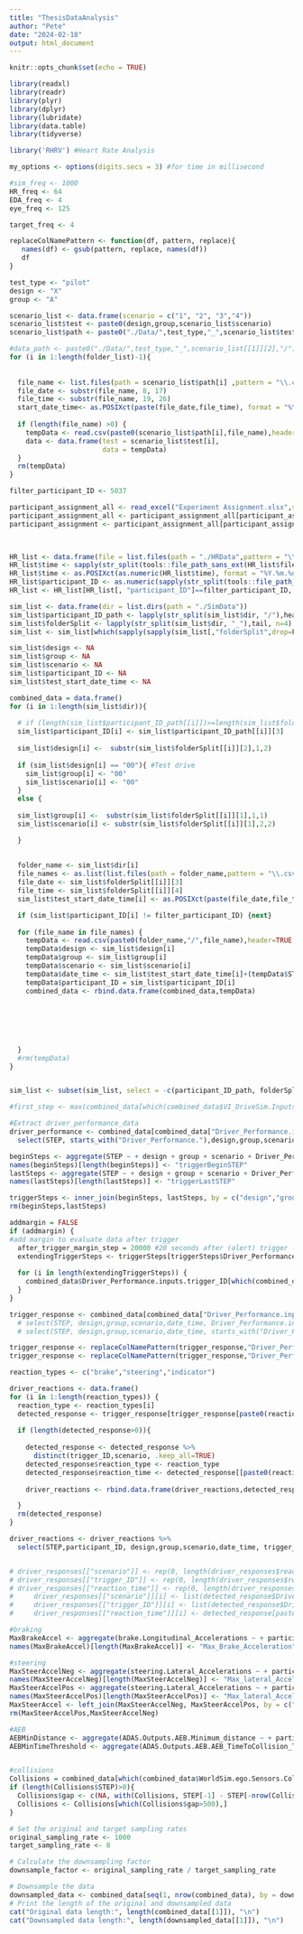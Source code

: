 ```yaml
---
title: "ThesisDataAnalysis"
author: "Pete"
date: "2024-02-18"
output: html_document
---
```


```r
knitr::opts_chunk$set(echo = TRUE)
```


```r
library(readxl)
library(readr)
library(plyr)
library(dplyr)
library(lubridate)
library(data.table)  
library(tidyverse)

library('RHRV') #Heart Rate Analysis

my_options <- options(digits.secs = 3) #for time in millisecond

#sim_freq <- 1000
HR_freq <- 64
EDA_freq <- 4
eye_freq <- 125

target_freq <- 4

```

```r

replaceColNamePattern <- function(df, pattern, replace){
   names(df) <- gsub(pattern, replace, names(df))
   df
}

```

```r
test_type <- "pilot"
design <- "X"
group <- "A"

scenario_list <- data.frame(scenario = c("1", "2", "3","4"))
scenario_list$test <- paste0(design,group,scenario_list$scenario)
scenario_list$path <- paste0("./Data/",test_type,"_",scenario_list$test,"/")

#data_path <- paste0("./Data/",test_type,"_",scenario_list[[1]][2],"/")
for (i in 1:length(folder_list)-1){
  
  
  file_name <- list.files(path = scenario_list$path[i] ,pattern = "\\.csv$")
  file_date <- substr(file_name, 8, 17)
  file_time <- substr(file_name, 19, 26)
  start_date_time<- as.POSIXct(paste(file_date,file_time), format = "%Y.%m.%d %H.%M.%OS",origin=as.POSIXct("1970-01-01", tz="EST"), tz="EST")
  
  if (length(file_name) >0) {
    tempData <- read.csv(paste0(scenario_list$path[i],file_name),header=TRUE, sep=";", dec=".", stringsAsFactors=FALSE)
    data <- data.frame(test = scenario_list$test[i],
                       data = tempData)
  }
  rm(tempData)
}
```

``` r
filter_participant_ID <- 5037

participant_assignment_all <- read_excel("Experiment Assignment.xlsx",sheet = "Participant ID")
participant_assignment_all <- participant_assignment_all[participant_assignment_all[, "Status"]=="Completed", ]
participant_assignment <- participant_assignment_all[participant_assignment_all[, "participant_ID"]==filter_participant_ID, ]

  
```

```r
HR_list <- data.frame(file = list.files(path = "./HRData",pattern = "\\.zip$"))
HR_list$time <- sapply(str_split(tools::file_path_sans_ext(HR_list$file),"_"), `[`, 1)
HR_list$time <- as.POSIXct(as.numeric(HR_list$time), format = "%Y.%m.%d %H.%M.%OS",origin=as.POSIXct("1970-01-01", tz="GMT"), tz="EST")
HR_list$participant_ID <- as.numeric(sapply(str_split(tools::file_path_sans_ext(HR_list$file),"_"), `[`, 2))
HR_list <- HR_list[HR_list[, "participant_ID"]==filter_participant_ID, ]
```


```r


sim_list <- data.frame(dir = list.dirs(path = "./SimData"))
sim_list$participant_ID_path <- lapply(str_split(sim_list$dir, "/"),head, n=3)
sim_list$folderSplit <- lapply(str_split(sim_list$dir, "_"),tail, n=4)
sim_list <- sim_list[which(sapply(sapply(sim_list[,"folderSplit",drop=F],"[",),length)>1),]

sim_list$design <- NA
sim_list$group <- NA
sim_list$scenario <- NA
sim_list$participant_ID <- NA
sim_list$test_start_date_time <- NA

combined_data = data.frame()
for (i in 1:length(sim_list$dir)){
  
  # if (length(sim_list$participant_ID_path[[i]])>=length(sim_list$folderSplit[[i]])) {next}
  sim_list$participant_ID[i] <- sim_list$participant_ID_path[[i]][3]
  
  sim_list$design[i] <-  substr(sim_list$folderSplit[[i]][2],1,2)
  
  if (sim_list$design[i] == "00"){ #Test drive
    sim_list$group[i] <- "00"
    sim_list$scenario[i] <- "00"
  }
  else {
  
  sim_list$group[i] <-  substr(sim_list$folderSplit[[i]][1],1,1)
  sim_list$scenario[i] <- substr(sim_list$folderSplit[[i]][1],2,2)

  }
  
  
  folder_name <- sim_list$dir[i]
  file_names <- as.list(list.files(path = folder_name,pattern = "\\.csv$"))
  file_date <- sim_list$folderSplit[[i]][3]
  file_time <- sim_list$folderSplit[[i]][4]
  sim_list$test_start_date_time[i] <- as.POSIXct(paste(file_date,file_time), format = "%Y.%m.%d %H.%M.%OS",origin=as.POSIXct("1970-01-01", tz="EST"), tz="EST")

  if (sim_list$participant_ID[i] != filter_participant_ID) {next}
  
  for (file_name in file_names) {
    tempData <- read.csv(paste0(folder_name,"/",file_name),header=TRUE, sep=";", dec=".", stringsAsFactors=FALSE)
    tempData$design <- sim_list$design[i]
    tempData$group <- sim_list$group[i]
    tempData$scenario <- sim_list$scenario[i]
    tempData$date_time <- sim_list$test_start_date_time[i]+(tempData$STEP/sim_freq)
    tempData$participant_ID = sim_list$participant_ID[i]
    combined_data <- rbind.data.frame(combined_data,tempData)
    
    
    
    
    
    
  }
  #rm(tempData)
}


sim_list <- subset(sim_list, select = -c(participant_ID_path, folderSplit))

```

```r
#first_step <- max(combined_data[which(combined_data$VI_DriveSim.Inputs.Control.VICRT_RESTART_REQ>0),1])

#Extract driver_performance_data
driver_performance <- combined_data[combined_data["Driver_Performance.inputs.trigger_ID"]>0, ] %>%
  select(STEP, starts_with("Driver_Performance."),design,group,scenario,date_time)


```

```r


beginSteps <- aggregate(STEP ~ + design + group + scenario + Driver_Performance.inputs.trigger_ID, data = combined_data[which(combined_data$Driver_Performance.inputs.trigger_ID > 0),], FUN = min)
names(beginSteps)[length(beginSteps)] <- "triggerBeginSTEP"
lastSteps <- aggregate(STEP ~ + design + group + scenario + Driver_Performance.inputs.trigger_ID, data = combined_data[which(combined_data$Driver_Performance.inputs.trigger_ID > 0),], FUN = max)
names(lastSteps)[length(lastSteps)] <- "triggerLastSTEP"

triggerSteps <- inner_join(beginSteps, lastSteps, by = c("design","group","scenario","Driver_Performance.inputs.trigger_ID"))
rm(beginSteps,lastSteps)

addmargin = FALSE
if (addmargin) {
#add margin to evaluate data after trigger
  after_trigger_margin_step = 20000 #20 seconds after (alert) trigger launch
  extendingTriggerSteps <- triggerSteps[triggerSteps$Driver_Performance.inputs.trigger_ID==3,]
  
  for (i in length(extendingTriggerSteps)) {
    combined_data$Driver_Performance.inputs.trigger_ID[which(combined_data$design == extendingTriggerSteps$design[i] & combined_data$group == extendingTriggerSteps$group[i] & combined_data$scenario == extendingTriggerSteps$scenario[i] &  combined_data$STEP>= extendingTriggerSteps$triggerBeginSTEP[i] & combined_data$STEP <= extendingTriggerSteps$triggerBeginSTEP[i]+after_trigger_margin_step)] <- 3
  }
}

trigger_response <- combined_data[combined_data["Driver_Performance.inputs.trigger_ID"]>0, ]#%>%
  # select(STEP, design,group,scenario,date_time, Driver_Performance.inputs.trigger_ID,ends_with("reaction_time"), ends_with("reaction_detected"))
  # select(STEP, design,group,scenario,date_time, starts_with("Driver_Performance."), contains("velocit"),contains("acceleration"))

trigger_response <- replaceColNamePattern(trigger_response,"Driver_Performance.inputs.","")
trigger_response <- replaceColNamePattern(trigger_response,"Driver_Performance.outputs.","")

reaction_types <- c("brake","steering","indicator")

driver_reactions <- data.frame()
for (i in 1:length(reaction_types)) {
  reaction_type <- reaction_types[i]
  detected_response <- trigger_response[trigger_response[paste0(reaction_type,".reaction_detected")]==1,]
  
  if (length(detected_response>0)){
    
    detected_response <- detected_response %>%
      distinct(trigger_ID,scenario, .keep_all=TRUE)
    detected_response$reaction_type <- reaction_type
    detected_response$reaction_time <- detected_response[[paste0(reaction_type,".reaction_time")]]
    
    driver_reactions <- rbind.data.frame(driver_reactions,detected_response)

  }
  rm(detected_response)
}

driver_reactions <- driver_reactions %>%
  select(STEP,participant_ID, design,group,scenario,date_time, trigger_ID,contains("reaction"))


# driver_responses[["scenario"]] <- rep(0, length(driver_responses$reaction_type))
# driver_responses[["trigger_ID"]] <- rep(0, length(driver_responses$reaction_type))
# driver_responses[["reaction_time"]] <- rep(0, length(driver_responses$reaction_type))
#     driver_responses[["scenario"]][i] <- list(detected_response$Driver_Performance.inputs.trigger_ID)
#     driver_responses[["trigger_ID"]][i] <- list(detected_response$Driver_Performance.inputs.trigger_ID)
#     driver_responses[["reaction_time"]][i] <- detected_response[paste0("Driver_Performance.outputs.",reaction_type,".reaction_time")]

```

```r
#braking
MaxBrakeAccel <- aggregate(brake.Longitudinal_Accelerations ~ + participant_ID + design + group + scenario + trigger_ID, data = trigger_response[which(trigger_response$brake.reaction_detected==1),], FUN = min) #min because braking acceleration is negative
names(MaxBrakeAccel)[length(MaxBrakeAccel)] <- "Max_Brake_Acceleration"

#steering
MaxSteerAccelNeg <- aggregate(steering.Lateral_Accelerations ~ + participant_ID + design + group + scenario + trigger_ID, data = trigger_response[which(trigger_response$steering.reaction_detected==1),], FUN = min) #min for acceleration that is negative
names(MaxSteerAccelNeg)[length(MaxSteerAccelNeg)] <- "Max_lateral_Acceleration_Neg"
MaxSteerAccelPos <- aggregate(steering.Lateral_Accelerations ~ + participant_ID + design + group + scenario + trigger_ID, data = trigger_response[which(trigger_response$steering.reaction_detected==1),], FUN = max)
names(MaxSteerAccelPos)[length(MaxSteerAccelPos)] <- "Max_lateral_Acceleration_pos"
MaxSteerAccel <- left_join(MaxSteerAccelNeg, MaxSteerAccelPos, by = c("group","scenario","trigger_ID"))
rm(MaxSteerAccelPos,MaxSteerAccelNeg)

#AEB
AEBMinDistance <- aggregate(ADAS.Outputs.AEB.Minimum_distance ~ + participant_ID + design + group + scenario + Driver_Performance.inputs.trigger_ID, data = combined_data[which(combined_data$ADAS.Outputs.AEB.AEB_Output_Active==1),], FUN = min)
AEBMinTimeThreshold <- aggregate(ADAS.Outputs.AEB.AEB_TimeToCollision_Threshold ~ + design + group + scenario + Driver_Performance.inputs.trigger_ID, data = combined_data[which(combined_data$ADAS.Outputs.AEB.AEB_Output_Active==1),], FUN = min)


#collisions
Collisions = combined_data[which(combined_data$WorldSim.ego.Sensors.Collision.Status==1),]
if (length(Collisions$STEP)>0){
  Collisions$gap <- c(NA, with(Collisions, STEP[-1] - STEP[-nrow(Collisions)]))
  Collisions <- Collisions[which(Collisions$gap>500),]
}
```

```r
# Set the original and target sampling rates
original_sampling_rate <- 1000
target_sampling_rate <- 8

# Calculate the downsampling factor
downsample_factor <- original_sampling_rate / target_sampling_rate

# Downsample the data
downsampled_data <- combined_data[seq(1, nrow(combined_data), by = downsample_factor), ]
# Print the length of the original and downsampled data
cat("Original data length:", length(combined_data[[1]]), "\n")
cat("Downsampled data length:", length(downsampled_data[[1]]), "\n")


```
